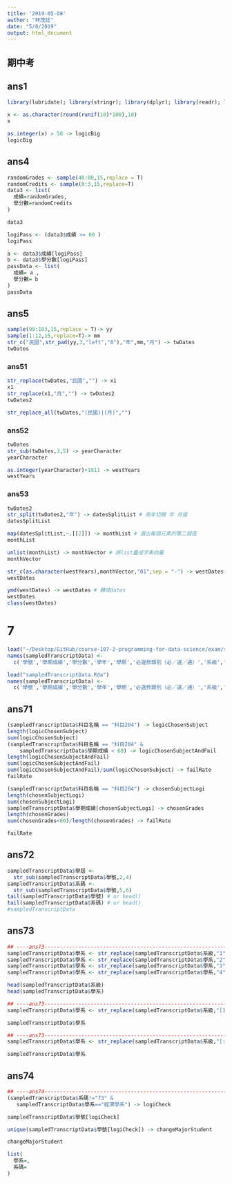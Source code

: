 ```yaml
---
title: '2019-05-08'
author: "林茂廷"
date: "5/8/2019"
output: html_document
---
```


## 期中考

## ans1

```r
library(lubridate); library(stringr); library(dplyr); library(readr); library(purrr)
```

```r
x <- as.character(round(runif(10)*100),10)
x
```

```r
as.integer(x) > 50 -> logicBig
logicBig
```

## ans4

```r
randomGrades <- sample(40:80,15,replace = T)
randomCredits <- sample(0:3,15,replace=T)
data3 <- list(
  成績=randomGrades,
  學分數=randomCredits
)
```

```r
data3
```


```r
logiPass <- (data3$成績 >= 60 )
logiPass

a <- data3$成績[logiPass]
b <- data3$學分數[logiPass]
passData <- list(
  成績= a ,
  學分數= b
)
passData
```


## ans5

```r
sample(99:103,15,replace = T)-> yy
sample(1:12,15,replace=T)-> mm
str_c("民國",str_pad(yy,3,"left","0"),"年",mm,"月") -> twDates
twDates
```


### ans51
```r
str_replace(twDates,"民國","") -> x1
x1
str_replace(x1,"月","") -> twDates2
twDates2
```


```r
str_replace_all(twDates,"(民國)|(月)","")
```


### ans52

```r
twDates
str_sub(twDates,3,5) -> yearCharacter
yearCharacter
```

```r
as.integer(yearCharacter)+1911 -> westYears
westYears
```


### ans53

```r
twDates2
str_split(twDates2,"年") -> datesSplitList # 用年切開 年 月值
datesSplitList

map(datesSplitList,~.[[2]]) -> monthList # 選出每個元素的第二個值
monthList

unlist(monthList) -> monthVector # 將list疊成字串向量
monthVector

str_c(as.character(westYears),monthVector,"01",sep = "-") -> westDates # 貼成YYYY-MM-DD 字串格式
westDates

ymd(westDates) -> westDates # 轉成dates
westDates
class(westDates)
```

# 7

```r
load("~/Desktop/GitHub/course-107-2-programming-for-data-science/exam/sampledTranscriptData.Rda")
names(sampledTranscriptData) <- 
  c('學號','學期成績','學分數','學年','學期','必選修類別（必／選／通）','系級','科目名稱','年級','學屆')
```



```r
load("sampledTranscriptData.Rda")
names(sampledTranscriptData) <- 
  c('學號','學期成績','學分數','學年','學期','必選修類別（必／選／通）','系級','科目名稱','年級','學屆')
```


## ans71

```r
(sampledTranscriptData$科目名稱 == "科目204") -> logicChosenSubject
length(logicChosenSubject)
sum(logicChosenSubject)
(sampledTranscriptData$科目名稱 == "科目204" & 
    sampledTranscriptData$學期成績 < 60) -> logicChosenSubjectAndFail
length(logicChosenSubjectAndFail)
sum(logicChosenSubjectAndFail)
sum(logicChosenSubjectAndFail)/sum(logicChosenSubject) -> failRate
failRate
```


```r
(sampledTranscriptData$科目名稱 == "科目204") -> chosenSubjectLogi
length(chosenSubjectLogi)
sum(chosenSubjectLogi)
sampledTranscriptData$學期成績[chosenSubjectLogi] -> chosenGrades
length(chosenGrades)
sum(chosenGrades<60)/length(chosenGrades) -> failRate

failRate
```

## ans72

```r
sampledTranscriptData$學屆 <- 
  str_sub(sampledTranscriptData$學號,2,4)
sampledTranscriptData$系碼 <- 
  str_sub(sampledTranscriptData$學號,5,6)
tail(sampledTranscriptData$學號) # or head()
tail(sampledTranscriptData$系碼) # or head()
#sampledTranscriptData
```

## ans73

```r
## ----ans73---------------------------------------------------------------
sampledTranscriptData$學系 <- str_replace(sampledTranscriptData$系級,"1","")
sampledTranscriptData$學系 <- str_replace(sampledTranscriptData$學系,"2","")
sampledTranscriptData$學系 <- str_replace(sampledTranscriptData$學系,"3","")
sampledTranscriptData$學系 <- str_replace(sampledTranscriptData$學系,"4","")

head(sampledTranscriptData$系級)
head(sampledTranscriptData$學系)
```

```r
## ----ans73---------------------------------------------------------------
sampledTranscriptData$學系 <- str_replace(sampledTranscriptData$系級,"[1234]","")

sampledTranscriptData$學系 
```

```r
## ----ans73---------------------------------------------------------------
sampledTranscriptData$學系 <- str_replace(sampledTranscriptData$系級,"[:digit:]","")

sampledTranscriptData$學系 

```

## ans74

```r
## ----ans74---------------------------------------------------------------
(sampledTranscriptData$系碼!="73" & 
   sampledTranscriptData$學系=="經濟學系") -> logiCheck

sampledTranscriptData$學號[logiCheck] 

unique(sampledTranscriptData$學號[logiCheck]) -> changeMajorStudent

changeMajorStudent
```

```r
list(
  學系=,
  系碼=
)

```

